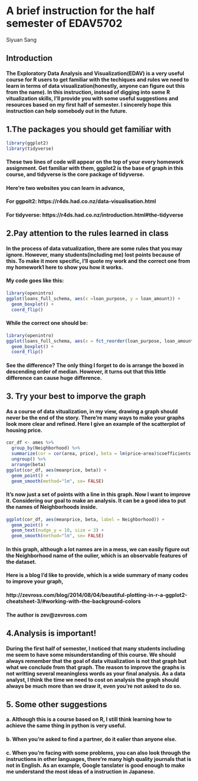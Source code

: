 # A brief instruction for the half semester of EDAV5702

Siyuan Sang

## Introduction
<p style="text-indent:32px;">
#### The Exploratory Data Analysis and Visualization(EDAV) is a very useful course for R users to get familiar with the techiques and rules we need to learn in terms of data visualization(honestly, anyone can figure out this from the name). In this instruction, instead of digging into some R vitualization skills, I'll provide you with some useful suggestions and resources based on my first half of semester. I sincerely hope this instruction can help somebody out in the future.
</p>
## 1.The packages you should get familiar with

```r
library(ggplot2)
library(tidyverse)
```

#### These two lines of code will appear on the top of your every homework assignment. Get familiar with them, ggplot2 is the base of graph in this course, and tidyverse is the core package of tidyverse.

#### Here're two websites you can learn in advance,

#### For ggpolt2: https://r4ds.had.co.nz/data-visualisation.html
#### For tidyverse: https://r4ds.had.co.nz/introduction.html#the-tidyverse
 
## 2.Pay attention to the rules learned in class

#### In the process of data vatualization, there are some rules that you may ignore. However, many students(including me) lost points because of this. To make it more specific, I'll quote my work and the correct one from my homework1 here to show you how it works.

#### My code goes like this:

```r
library(openintro)
ggplot(loans_full_schema, aes(x =loan_purpose, y = loan_amount)) + 
  geom_boxplot() +
  coord_flip()
```

#### While the correct one should be:

```r
library(openintro)
ggplot(loans_full_schema, aes(x = fct_reorder(loan_purpose, loan_amount), y = loan_amount)) + 
  geom_boxplot() +
  coord_flip()
```

####  See the difference? The only thing I forget to do is arrange the boxed in descending order of median. However, it turns out that this little difference can cause huge difference.

## 3. Try your best to imporve the graph

#### As a course of data vitualization, in my view, drawing a graph should never be the end of the story. There're many ways to make your graphs look more clear and refined. Here I give an example of the scatterplot of housing price.

```r
cor_df <- ames %>%
  group_by(Neighborhood) %>%
  summarize(cor = cor(area, price), beta = lm(price~area)$coefficients[2], meanprice = mean(price)) %>%
  ungroup() %>%
  arrange(beta)
ggplot(cor_df, aes(meanprice, beta)) +
  geom_point() +
  geom_smooth(method="lm", se= FALSE)
```

#### It's now just a set of points with a line in this graph. Now I want to improve it. Considering our goal to make an analysis. It can be a good idea to put the names of Neighborhoods inside.

```r
ggplot(cor_df, aes(meanprice, beta, label = Neighborhood)) +
  geom_point() +
  geom_text(nudge_y = 10, size = 3) +
  geom_smooth(method="lm", se= FALSE)
```
#### In this graph, although a lot names are in a mess, we can easily figure out the Neighborhood name of the oulier, which is an observable features of the dataset. 

#### Here is a blog I'd like to provide, which is a wide summary of many codes to improve your graph,

#### http://zevross.com/blog/2014/08/04/beautiful-plotting-in-r-a-ggplot2-cheatsheet-3/#working-with-the-background-colors

#### The author is zev@zevross.com

## 4.Analysis is important!

#### During the first half of semester, I noticed that many students including me seem to have some misunderstanding of this course. We should always remember that the goal of data vitualization is not that graph but what we conclude from that graph. The reason to improve the graphs is not writting several meaningless words as your final analysis. As a data analyst, I think the time we need to cost on analysis the graph should always be much more than we draw it, even you're not asked to do so.

## 5. Some other suggestions

#### a. Although this is a course based on R, I still think learning how to achieve the same thing in python is very useful.

#### b. When you're asked to find a partner, do it ealier than anyone else.

#### c. When you're facing with some problems, you can also look through the instructions in other languages, there're many high quality journals that is not in English. As an example, Google tanslater is good enough to make me understand the most ideas of a instruction in Japanese.







